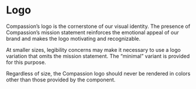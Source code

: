 

# Logo

Compassion’s logo is the cornerstone of our visual identity. The presence of
Compassion’s mission statement reinforces the emotional appeal of our brand and
makes the logo motivating and recognizable.

At smaller sizes, legibility concerns may make it necessary to use a logo
variation that omits the mission statement. The “minimal” variant is provided
for this purpose.

Regardless of size, the Compassion logo should never be rendered in colors other
than those provided by the component.

<Canvas withSource="open">
  <Story id="elements-logo--default" />
</Canvas>

<ArgsTable of={Logo} />

<Canvas withSource="open">
  <Story id="elements-logo--minimal-variant" />
</Canvas>
